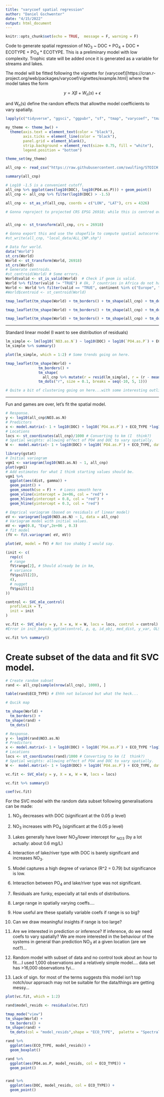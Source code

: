 ---
title: "varycoef spatial regression"
author: "Daniel Gschwenter"
date: "4/15/2022"
output: html_document
---

```{r setup, include=FALSE}

knitr::opts_chunk$set(echo = TRUE,  message = F, warning = F)

```

Code to generate spatial regression of NO~3~ ~ DOC + PO~4~ + DOC * ECOTYPE + PO~4~ * ECOTYPE. This is a preliminary model with low complexity. Trophic state will be added once it is generated as a variable for streams and lakes. 

The model will be fitted following the vignette for (varycoef)[https://cran.r-project.org/web/packages/varycoef/vignettes/example.html] where the model takes the form

$$ y = X \beta + W_n(s) + \epsilon $$

and W~n~(s) define the random effects that allowthe model coefficients to vary spatially.

```{r Setup}

lapply(c("tidyverse", "ggsci", "ggpubr", "sf", "tmap", "varycoef", "tmap"), require, character.only = T)

my_theme <- theme_bw() + 
  theme(axis.text = element_text(color = "black"), 
        axis.ticks = element_line(color = "black"), 
        panel.grid = element_blank(),
        strip.background = element_rect(size= 0.75, fill = "white"),
        legend.position = "bottom")

theme_set(my_theme)

```

```{r Load data}

all_cnp <- read_csv("https://raw.githubusercontent.com/swulfing/STOICH.Aim1/main/Data/ALL_CNP_April2022.csv")

summary(all_cnp)

```

```{r Remove low DOC sites for now}

# Log10 -1.5 is a convenient cutoff.
all_cnp %>% ggplot(aes(log10(DOC), log10(PO4.as.P))) + geom_point() 
all_cnp <- all_cnp %>% filter(log10(DOC) > -1.5)


```

```{r Create spatial object}

all_cnp <- st_as_sf(all_cnp, coords = c("LON", "LAT"), crs = 4326)

# Gonna reproject to projected CRS EPSG 26918; while this is centred over North America, this makes my life easier.


all_cnp <- st_transform(all_cnp, crs = 26918)

# Gonna export this and use the shapefile to compute spatial autocorrelation with python. Actually not sure this works with points so easily...
#st_write(all_cnp, "local_data/ALL_CNP.shp")

```

```{r Create map of objects}
# Data for world.
data("World")
st_crs(World)
World <- st_transform(World, 26918)
st_crs(World)
# Generate centroids.
#st_centroid(World) # Some errors.
World$valid <- st_is_valid(World)  # Check if geom is valid.
World %>% filter(valid != "TRUE") # Ok, 7 countries in Africa do not have valid geoms. We don't have data in these countries so we don't need to bother with them.
World <- World %>% filter(valid == "TRUE", continent %in% c("Europe", "North America"))
#World$centroid <- st_centroid(World)

```

```{r Map DOC}

tmap_leaflet(tm_shape(World) + tm_borders() + tm_shape(all_cnp) + tm_dots("DOC",  palette = "viridis", size = 0.1, breaks = c(5,10,20,30,40,60,80)))


```

```{r Map NO3}

tmap_leaflet(tm_shape(World) + tm_borders() + tm_shape(all_cnp) + tm_dots("NO3.as.N",  palette = "viridis", size = 0.1, breaks = c(0.1, 0.5, 1, 1.5, 2, 10, 30)))

```

```{r Map for PO4}

tmap_leaflet(tm_shape(World) + tm_borders() + tm_shape(all_cnp) + tm_dots("PO4.as.P",  palette = "viridis", size = 0.1, breaks = c(0.005, 0.01, 0.03, 0.05, 0.1, 0.5, 1, 4)))


```

---

Standard linear model (I want to see distribution of residuals)

```{r LM1}

lm_simple <- lm(log10(`NO3.as.N`) ~ log10(DOC) + log10(`PO4.as.P`) + ECO_TYPE *log10(DOC) + ECO_TYPE *log10(`PO4.as.P`), data = all_cnp)
lm_simple %>% summary()

plot(lm_simple, which = 1:2) # Some trends going on here.

```

```{r Spatial pattern of linear model residuals}

tmap_leaflet(tm_shape(World) + 
               tm_borders() + 
               tm_shape(
                 all_cnp %>% mutate(r = resid(lm_simple), r = (r - mean(r))/sd(r))) + # Standardises residuals...
               tm_dots("r", size = 0.1, breaks = seq(-10, 5, 1)))

# Quite a bit of clustering going on here...with some interesting outliers popping up here and there.
```


---

Fun and games are over, let's fit the spatial model.

```{r SVC model set up}
# Response.
y <- log10(all_cnp$NO3.as.N)
# Predictors
x <- model.matrix(~ 1 + log10(DOC) + log10(`PO4.as.P`) + ECO_TYPE *log10(DOC) + ECO_TYPE *log10(`PO4.as.P`), data = all_cnp )
# Locations
locs <- st_coordinates(all_cnp)/1000 # Converting to km (I  think?)
# Spatial weights: allowing effect of PO4 and DOC to vary spatially.
W <-  model.matrix(~ 1 + log10(DOC) + log10(`PO4.as.P`) + ECO_TYPE, data = all_cnp ) # Did not include interaction term here to make model more simple...

```


```{r Geostat model aka variogram}
library(gstat)
# Initial variogram
vgm1 <- variogram(log10(NO3.as.N) ~ 1, all_cnp)
plot(vgm1)
# Add estimates for what I think starting values should be.
vgm1 %>%
  ggplot(aes(dist, gamma)) + 
  geom_point() + 
  geom_smooth(se = F) +  # Loess smooth here  
  geom_vline(xintercept = 2e+06, col = "red") + 
  geom_hline(yintercept = 0.8, col = "red") + 
  geom_hline(yintercept = 0.3, col = "red")

```

```{r}
# Emprical variogram (based on residuals of linear model)
eV <- variogram(log10(NO3.as.N) ~ 1, data = all_cnp)
# Variogram model with initial values.
mV <- vgm(0.8, "Exp",2e+06 , 0.3)
# fit model 
(fV <- fit.variogram( eV, mV))
```


```{r Plot semivariogram}

plot(eV, model = fV) # Not too shabby I would say.

```

```{r Construct initial values for SVC model}

(init <- c(
  rep(c(
  # range
  fV$range[2], # Should already be in km,
  # variance
  fV$psill[2]),
  4),
  # nugget
  fV$psill[1]
))

```


```{r Control setting MLE}

control <- SVC_mle_control(
  profileLik = T, 
  init = init
)

```


```{r Fir SVC}

vc.fit <- SVC_mle(y = y, X = x, W = W, locs = locs, control = control) # Run without control for now; adding control = control throws this error: 
#Error in init_bounds_optim(control, p, q, id_obj, med_dist, y_var, OLS_mu) :  Initial values do not lie between lower and upper boundarys.

vc.fit %>% summary()

```

# Create subset of the data and fit SVC model.

```{r Random subset}

# Create random subset
rand <- all_cnp[sample(nrow(all_cnp), 1000), ]

table(rand$ECO_TYPE) # Ehhh not balanced but what the heck...

# Qucik map

tm_shape(World) + 
  tm_borders() +
tm_shape(rand) + 
  tm_dots()

```

```{r SVC model set up}
# Response.
y <- log10(rand$NO3.as.N)
# Predictors
x <- model.matrix(~ 1 + log10(DOC) + log10(`PO4.as.P`) + ECO_TYPE *log10(DOC) + ECO_TYPE *log10(`PO4.as.P`), data = rand )
# Locations
locs <- st_coordinates(rand)/1000 # Converting to km (I  think?)
# Spatial weights: allowing effect of PO4 and DOC to vary spatially.
W <-  model.matrix(~ 1 + log10(DOC) + log10(`PO4.as.P`) + ECO_TYPE, data = rand ) # Did not include interaction term here to make model more simple...

```


```{r Fir SVC for subset of data}

vc.fit <- SVC_mle(y = y, X = x, W = W, locs = locs)

vc.fit %>% summary()

```

```{r Coeffs}

coef(vc.fit)

```


For the SVC model with the random data subset following generalisations can be made:

1. NO~3~ decreases with DOC (significant at the 0.05 p level)

2. NO~3~ increases with PO~4~ (significant at the 0.05 p level)

3. Lakes generally have lower NO~3~/lower intercept for ~NO3~ (by a lot actually: about 0.6 mg/L)

4. Interaction of lake/river type with DOC is barely significant and increases NO~3~. 

5. Model captures a high degree of variance (R^2 = 0.79) but significance is low.

6. Interaction between PO~4~ and lake/river type was not significant.

7. Residuals are funky, especially at tail ends of distributions.

8. Large range in spatially varying coeffs....

  1. How useful are these spatially variable coefs if range is so big?
  
  2. Can we draw meaningful insights if range is too large?
  
  3. Are we interested in prediction or inference? If inference, do we need coefs to vary spatially? We are more interested in the behaviour of the systems in general than prediction NO~3~ at a given location (are we not?)...
  
9. Random model with subset of data and no control took about an hour to fit....I used 1,000 observations and a relatively simple model.... data set has >16,000 observations fyi...

10. Lack of sign. for most of the terms suggests this model isn't top notch/our approach may not be suitable for the data/things are getting messy...

```{r Check residuals}

plot(vc.fit, which = 1:2)

```

```{r Extract residuals}

rand$model_resids <- residuals(vc.fit)

tmap_mode("view")
tm_shape(World) + 
  tm_borders() + 
tm_shape(rand) + 
  tm_dots(col = "model_resids",shape = "ECO_TYPE",  palette = "Spectral", size = 0.1)

```


```{r Playing with resids}


rand %>% 
  ggplot(aes(ECO_TYPE, model_resids)) + 
  geom_boxplot()

rand %>% 
  ggplot(aes(PO4.as.P, model_resids, col = ECO_TYPE)) + 
  geom_point()


rand %>% 
  ggplot(aes(DOC, model_resids, col = ECO_TYPE)) + 
  geom_point()

```

